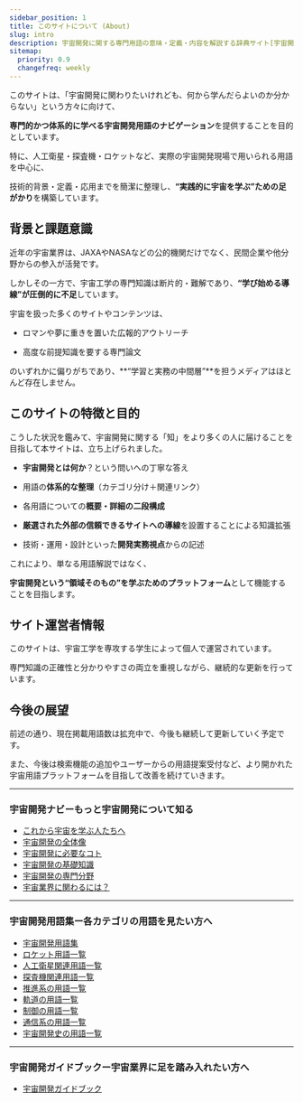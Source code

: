 ```yaml
---
sidebar_position: 1
title: このサイトについて (About)
slug: intro
description: 宇宙開発に関する専門用語の意味・定義・内容を解説する辞典サイト[宇宙開発用語集]の説明ページです。
sitemap:
  priority: 0.9
  changefreq: weekly
---
```



<Head>
  <script type="application/ld+json">
    {`{
      "@context": "https://schema.org",
      "@type": "DefinedTerm",
      "name": "このサイトについて (About)",
      "inDefinedTermSet": "https://www.space-portal.org",
      "termCode": "intro",
      "description": "宇宙開発に関する専門用語の意味・定義・内容を解説する辞典サイト[宇宙開発用語集]の説明ページです。",
      "url": "https://www.space-portal.org/docs/intro"
    }`}
  </script>
</Head>

このサイトは、「宇宙開発に関わりたいけれども、何から学んだらよいのか分からない」という方々に向けて、  

**専門的かつ体系的に学べる宇宙開発用語のナビゲーション**を提供することを目的としています。  

特に、人工衛星・探査機・ロケットなど、実際の宇宙開発現場で用いられる用語を中心に、  

技術的背景・定義・応用までを簡潔に整理し、**“実践的に宇宙を学ぶ”ための足がかり**を構築しています。  


## 背景と課題意識

近年の宇宙業界は、JAXAやNASAなどの公的機関だけでなく、民間企業や他分野からの参入が活発です。  

しかしその一方で、宇宙工学の専門知識は断片的・難解であり、**“学び始める導線”が圧倒的に不足**しています。  


宇宙を扱った多くのサイトやコンテンツは、  

- ロマンや夢に重きを置いた広報的アウトリーチ  

- 高度な前提知識を要する専門論文  

のいずれかに偏りがちであり、**“学習と実務の中間層”**を担うメディアはほとんど存在しません。  


## このサイトの特徴と目的

こうした状況を鑑みて、宇宙開発に関する「知」をより多くの人に届けることを目指して本サイトは、立ち上げられました。  

- **宇宙開発とは何か**？という問いへの丁寧な答え  

- 用語の**体系的な整理**（カテゴリ分け＋関連リンク）  

- 各用語についての**概要・詳細の二段構成**  

- **厳選された外部の信頼できるサイトへの導線**を設置することによる知識拡張  

- 技術・運用・設計といった**開発実務視点**からの記述  

これにより、単なる用語解説ではなく、  

**宇宙開発という“領域そのもの”を学ぶためのプラットフォーム**として機能することを目指します。  


## サイト運営者情報

このサイトは、宇宙工学を専攻する学生によって個人で運営されています。  

専門知識の正確性と分かりやすさの両立を重視しながら、継続的な更新を行っています。  


## 今後の展望

前述の通り、現在掲載用語数は拡充中で、今後も継続して更新していく予定です。  

また、今後は検索機能の追加やユーザーからの用語提案受付など、より開かれた宇宙用語プラットフォームを目指して改善を続けていきます。  


---

### 宇宙開発ナビーもっと宇宙開発について知る
- [これから宇宙を学ぶ人たちへ](docs/navi/intro-to-space-dev)
- [宇宙開発の全体像](docs/navi/space-dev-overview)
- [宇宙開発に必要なコト](docs/navi/what-is-needed)
- [宇宙開発の基礎知識](docs/navi/basic-knowledge)
- [宇宙開発の専門分野](docs/navi/region-of-expertise)
- [宇宙業界に関わるには？](docs/navi/how-to-commit)

---

### 宇宙開発用語集ー各カテゴリの用語を見たい方へ
- [宇宙開発用語集](docs/glossary)
- [ロケット用語一覧](docs/category/rocket)
- [人工衛星関連用語一覧](docs/category/satellite)
- [探査機関連用語一覧](docs/category/explorer)
- [推進系の用語一覧](docs/category/rocket)
- [軌道の用語一覧](docs/category/orbit)
- [制御の用語一覧](docs/category/control)
- [通信系の用語一覧](docs/category/communication)
- [宇宙開発史の用語一覧](docs/category/history)

---

### 宇宙開発ガイドブックー宇宙業界に足を踏み入れたい方へ
- [宇宙開発ガイドブック](docs/guide/guidebook)